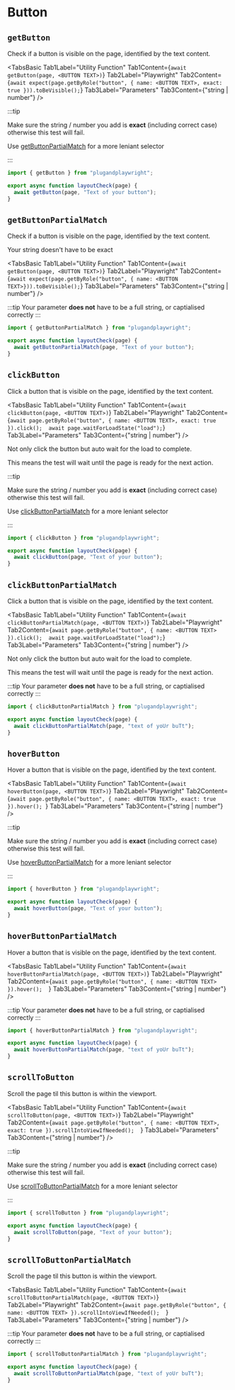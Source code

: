 
# Button

## `getButton`

Check if a button is visible on the page, identified by the text content.

<TabsBasic
  Tab1Label="Utility Function"
  Tab1Content={`await getButton(page, <BUTTON TEXT>)`}
  Tab2Label="Playwright"
  Tab2Content={`await expect(page.getByRole("button", { name: <BUTTON TEXT>, exact: true })).toBeVisible();`}
  Tab3Label="Parameters"
  Tab3Content={"string | number"}
/>

:::tip

Make sure the string / number you add is **exact** (including correct case) otherwise this test will fail.

Use [getButtonPartialMatch](./button/#getButtonPartialMatch) for a more leniant selector

:::

```javascript {4}
import { getButton } from "plugandplaywright";

export async function layoutCheck(page) {
  await getButton(page, "Text of your button");
}
```

## `getButtonPartialMatch`

Check if a button is visible on the page, identified by the text content.

Your string doesn't have to be exact

<TabsBasic
  Tab1Label="Utility Function"
  Tab1Content={`await getButton(page, <BUTTON TEXT>)`}
  Tab2Label="Playwright"
  Tab2Content={`await expect(page.getByRole("button", { name: <BUTTON TEXT>})).toBeVisible();`}
  Tab3Label="Parameters"
  Tab3Content={"string | number"}
/>

:::tip
Your parameter **does not** have to be a full string, or captialised correctly
:::

```javascript {4}
import { getButtonPartialMatch } from "plugandplaywright";

export async function layoutCheck(page) {
  await getButtonPartialMatch(page, "Text of your button");
}
```

## `clickButton`

Click a button that is visible on the page, identified by the text content.

<TabsBasic
  Tab1Label="Utility Function"
  Tab1Content={`await clickButton(page, <BUTTON TEXT>)`}
  Tab2Label="Playwright"
  Tab2Content={`await page.getByRole("button", { name: <BUTTON TEXT>, exact: true }).click(); 
await page.waitForLoadState("load");`}
  Tab3Label="Parameters"
  Tab3Content={"string | number"}
/>

Not only click the button but auto wait for the load to complete.

This means the test will wait until the page is ready for the next action.

:::tip

Make sure the string / number you add is **exact** (including correct case) otherwise this test will fail.

Use [clickButtonPartialMatch](./button/#clickButtonPartialMatch) for a more leniant selector

:::

```javascript {4}
import { clickButton } from "plugandplaywright";

export async function layoutCheck(page) {
  await clickButton(page, "Text of your button");
}
```

## `clickButtonPartialMatch`

Click a button that is visible on the page, identified by the text content.

<TabsBasic
  Tab1Label="Utility Function"
  Tab1Content={`await clickButtonPartialMatch(page, <BUTTON TEXT>)`}
  Tab2Label="Playwright"
  Tab2Content={`await page.getByRole("button", { name: <BUTTON TEXT> }).click(); 
await page.waitForLoadState("load");`}
  Tab3Label="Parameters"
  Tab3Content={"string | number"}
/>

Not only click the button but auto wait for the load to complete.

This means the test will wait until the page is ready for the next action.

:::tip
Your parameter **does not** have to be a full string, or captialised correctly
:::

```javascript {4}
import { clickButtonPartialMatch } from "plugandplaywright";

export async function layoutCheck(page) {
  await clickButtonPartialMatch(page, "text of yoUr buTt");
}
```



## `hoverButton`

Hover a button that is visible on the page, identified by the text content.

<TabsBasic
  Tab1Label="Utility Function"
  Tab1Content={`await hoverButton(page, <BUTTON TEXT>)`}
  Tab2Label="Playwright"
  Tab2Content={`await page.getByRole("button", { name: <BUTTON TEXT>, exact: true }).hover(); `}
  Tab3Label="Parameters"
  Tab3Content={"string | number"}
/>



:::tip

Make sure the string / number you add is **exact** (including correct case) otherwise this test will fail.

Use [hoverButtonPartialMatch](./button/#hoverButtonPartialMatch) for a more leniant selector

:::

```javascript {4}
import { hoverButton } from "plugandplaywright";

export async function layoutCheck(page) {
  await hoverButton(page, "Text of your button");
}
```

## `hoverButtonPartialMatch`

Hover a button that is visible on the page, identified by the text content.

<TabsBasic
  Tab1Label="Utility Function"
  Tab1Content={`await hoverButtonPartialMatch(page, <BUTTON TEXT>)`}
  Tab2Label="Playwright"
  Tab2Content={`await page.getByRole("button", { name: <BUTTON TEXT> }).hover(); 
`}
  Tab3Label="Parameters"
  Tab3Content={"string | number"}
/>



:::tip
Your parameter **does not** have to be a full string, or captialised correctly
:::

```javascript {4}
import { hoverButtonPartialMatch } from "plugandplaywright";

export async function layoutCheck(page) {
  await hoverButtonPartialMatch(page, "text of yoUr buTt");
}
```


## `scrollToButton`

Scroll the page til this button is within the viewport.

<TabsBasic
  Tab1Label="Utility Function"
  Tab1Content={`await scrollToButton(page, <BUTTON TEXT>)`}
  Tab2Label="Playwright"
  Tab2Content={`await page.getByRole("button", { name: <BUTTON TEXT>, exact: true }).scrollIntoViewIfNeeded(); 
`}
  Tab3Label="Parameters"
  Tab3Content={"string | number"}
/>

:::tip

Make sure the string / number you add is **exact** (including correct case) otherwise this test will fail.

Use [scrollToButtonPartialMatch](./button/#scrollToButtonPartialMatch) for a more leniant selector

:::

```javascript {4}
import { scrollToButton } from "plugandplaywright";

export async function layoutCheck(page) {
  await scrollToButton(page, "Text of your button");
}
```

## `scrollToButtonPartialMatch`

Scroll the page til this button is within the viewport.

<TabsBasic
  Tab1Label="Utility Function"
  Tab1Content={`await scrollToButtonPartialMatch(page, <BUTTON TEXT>)`}
  Tab2Label="Playwright"
  Tab2Content={`await page.getByRole("button", { name: <BUTTON TEXT> }).scrollIntoViewIfNeeded(); 
`}
  Tab3Label="Parameters"
  Tab3Content={"string | number"}
/>

:::tip
Your parameter **does not** have to be a full string, or captialised correctly
:::

```javascript {4}
import { scrollToButtonPartialMatch } from "plugandplaywright";

export async function layoutCheck(page) {
  await scrollToButtonPartialMatch(page, "text of yoUr buTt");
}
```
